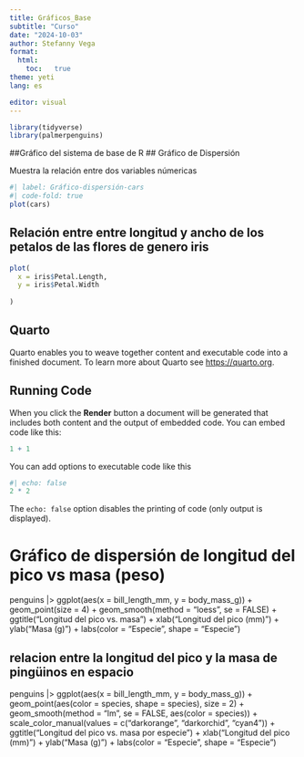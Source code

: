 ---
title: Gráficos_Base
subtitle: "Curso"
date: "2024-10-03"
author: Stefanny Vega
format: 
  html:
    toc:   true
theme: yeti
lang: es	

editor: visual
---

```{r}

library(tidyverse)
library(palmerpenguins)
```


##Gráfico del sistema de base de R
## Gráfico de Dispersión

Muestra la relación entre dos variables númericas

```{r}
#| label: Gráfico-dispersión-cars
#| code-fold: true
plot(cars)
```
## Relación entre entre longitud y ancho de los petalos de las flores de genero iris
```{r}
plot(
  x = iris$Petal.Length,
  y = iris$Petal.Width
  
)
```

## Quarto

Quarto enables you to weave together content and executable code into a finished document. To learn more about Quarto see <https://quarto.org>.

## Running Code

When you click the **Render** button a document will be generated that includes both content and the output of embedded code. You can embed code like this:

```{r}
1 + 1
```

You can add options to executable code like this

```{r}
#| echo: false
2 * 2
```

The `echo: false` option disables the printing of code (only output is displayed).

# Gráfico de dispersión de longitud del pico vs masa (peso)
penguins |>
  ggplot(aes(x = bill_length_mm, y = body_mass_g)) +
  geom_point(size = 4) +
  geom_smooth(method = "loess", se = FALSE) +
  ggtitle("Longitud del pico vs. masa") +
  xlab("Longitud del pico (mm)") +
  ylab("Masa (g)") +
  labs(color = "Especie", shape = "Especie")

## relacion entre la longitud del pico y la masa de pingüinos en espacio 
penguins |>
  ggplot(aes(x = bill_length_mm, y = body_mass_g)) +
  geom_point(aes(color = species,
                 shape = species),
             size = 2) +
  geom_smooth(method = "lm", se = FALSE, aes(color = species)) +
  scale_color_manual(values = c("darkorange", "darkorchid", "cyan4")) +
  ggtitle("Longitud del pico vs. masa por especie") +
  xlab("Longitud del pico (mm)") +
  ylab("Masa (g)") +
  labs(color = "Especie", shape = "Especie")
  
